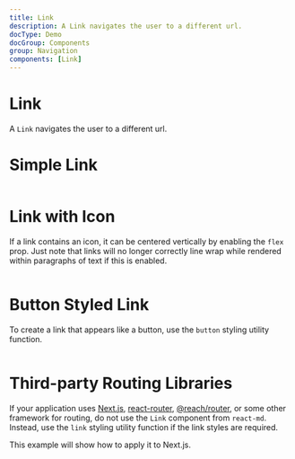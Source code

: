 ```yaml
---
title: Link
description: A Link navigates the user to a different url.
docType: Demo
docGroup: Components
group: Navigation
components: [Link]
---
```


# Link

A `Link` navigates the user to a different url.

# Simple Link

```demo source="./SimpleLinkExample.tsx"

```

# Link with Icon

If a link contains an icon, it can be centered vertically by enabling the `flex`
prop. Just note that links will no longer correctly line wrap while rendered
within paragraphs of text if this is enabled.

```demo source="./LinkWithIconExample.tsx"

```

# Button Styled Link

To create a link that appears like a button, use the `button` styling utility
function.

```demo source="./ButtonStyledLinkExample.tsx"

```

# Third-party Routing Libraries

If your application uses [Next.js](https://nextjs.org/),
[react-router](https://github.com/remix-run/react-router),
[@reach/router](https://github.com/reach/router), or some other framework for
routing, do not use the `Link` component from `react-md`. Instead, use the
`link` styling utility function if the link styles are required.

This example will show how to apply it to Next.js.

```demo source="./ThirdPartyRoutingLibrariesExample.tsx" importOnly

```
